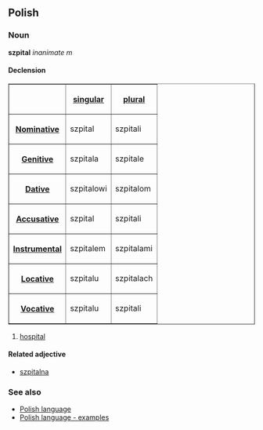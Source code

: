 ==Polish==
===Noun===
'''szpital''' ''inanimate m''

====Declension====
<table border=1>
<tr><th><th>[[Polish language - singular number|singular]]<th>[[Polish language - plural number|plural]]</tr>
<tr><th>[[Polish language - nominative|Nominative]]<td>szpital<td>szpitali</tr>
<tr><th>[[Polish language - genitive|Genitive]]<td>szpitala<td>szpitale</tr>
<tr><th>[[Polish language - dative|Dative]]<td>szpitalowi<td>szpitalom</tr>
<tr><th>[[Polish language - accusative|Accusative]]<td>szpital<td>szpitali</tr>
<tr><th>[[Polish language - instrumental|Instrumental]]<td>szpitalem<td>szpitalami</tr>
<tr><th>[[Polish language - locative|Locative]]<td>szpitalu<td>szpitalach</tr>
<tr><th>[[Polish language - vocative|Vocative]]<td>szpitalu<td>szpitali</tr>
</table>

#[[hospital]]

====Related adjective====
*[[szpitalna]]

===See also===
*[[Polish language]]
*[[Polish language - examples]]